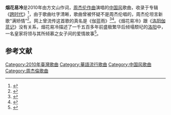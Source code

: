 '''烟花易冷'''是2010年由方文山作词，[[周杰伦|周杰伦作曲]]演唱的[[中国风|中国风]]歌曲，收录于专辑《[[跨时代|跨时代]]》<ref>{{Cite web|url = http://www.chinanews.com/yl/news/2010/05-06/2266289.shtml|title = 周杰伦新专辑歌曲泄露？ 网友最爱“烟花易冷”|accessdate = |author = |date = 2010年5月6日|publisher = 中国新闻网|archive-date = 2016年3月5日|archive-url = https://web.archive.org/web/20160305023838/http://www.chinanews.com/yl/news/2010/05-06/2266289.shtml|dead-url = no}}</ref>，由于歌曲吐字清晰，歌曲曾被怀疑不是周杰伦唱的，周杰伦坦言新歌“满矫情”<ref name=":0">{{Cite web|url = http://www.chinanews.com/tw/tw-ylzy/news/2010/06-02/2318749.shtml|title = 周杰伦新歌《烟花易冷》罕见字正腔圆 被疑山寨版|accessdate = |author = |date = 2010年6月2日|publisher = 中国新闻网|archive-date = 2016年3月5日|archive-url = https://web.archive.org/web/20160305030808/http://www.chinanews.com/tw/tw-ylzy/news/2010/06-02/2318749.shtml|dead-url = no}}</ref>。网上曾流传这首歌的真名是《伽蓝雨》<ref name=":0">{{Cite web|url = http://www.chinanews.com/tw/tw-ylzy/news/2010/06-02/2318749.shtml|title = 周杰伦新歌《烟花易冷》罕见字正腔圆 被疑山寨版|accessdate = |author = |date = 2010年6月2日|publisher = 中国新闻网}}</ref><ref>{{Cite web|url = http://ent.qq.com/a/20100702/000045.htm|title = 视频：周杰伦做客腾讯娱乐《名人访》聊新专辑|accessdate = |author = |date = 2010-07-02|publisher = 腾讯|archive-date = 2021-02-28|archive-url = https://web.archive.org/web/20210228223124/https://ent.qq.com/a/20100702/000045.htm|dead-url = no}}</ref>。《烟花易冷》跟《[[洛阳伽蓝记|洛阳伽蓝记]]》没有关系，烟花易冷描述了一千五百多年前盛极繁华后倾塌颓圮的[[洛阳|洛阳]]中，一名皇家将领与其所倾慕之女子间的爱情故事<ref>{{Cite web|url = http://www.ntjoy.com/wltx/2013/02/2013-02-25197460_3.html|title = 林志炫《烟花易冷》掳获人心 知道这首歌的背后故事吗？|accessdate = |author = |date = 2013-02-25|publisher = 江海明珠网|archive-url = https://web.archive.org/web/20130618064026/http://www.ntjoy.com/wltx/2013/02/2013-02-25197460_3.html|archive-date = 2013-06-18|dead-url = yes}}</ref>。

== 参考文献 ==
{{Reflist|2}}

{{周杰倫歌曲}}
[[Category:2010年臺灣歌曲|Category:2010年臺灣歌曲]]
[[Category:華語流行歌曲|Category:華語流行歌曲]]
[[Category:中国风歌曲|Category:中国风歌曲]]
[[Category:周杰倫歌曲|Category:周杰倫歌曲]]